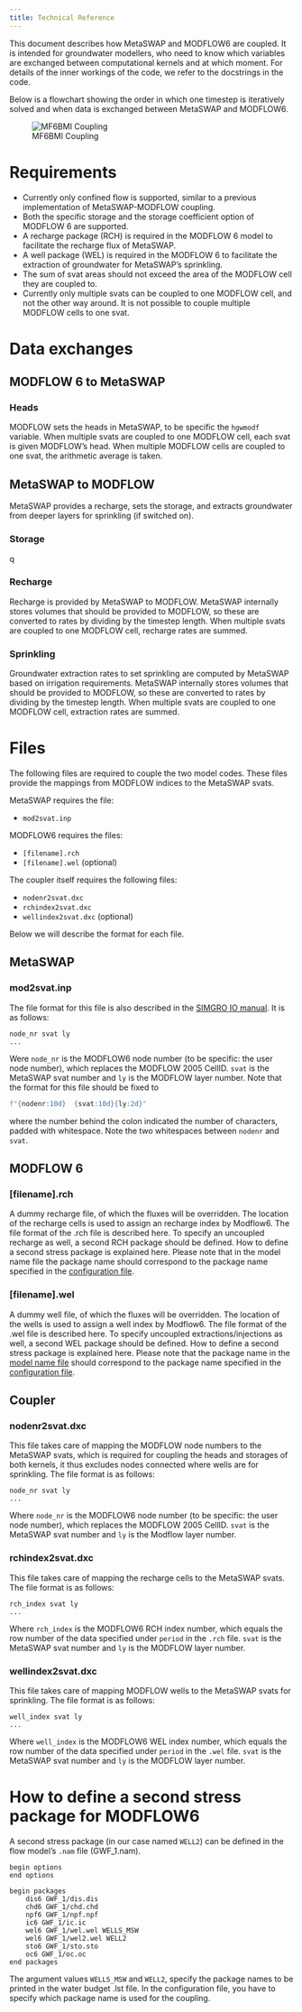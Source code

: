 ```yaml
---
title: Technical Reference
---
```



This document describes how MetaSWAP and MODFLOW6 are coupled. It is intended
for groundwater modellers, who need to know which variables are exchanged
between computational kernels and at which moment. For details of the inner
workings of the code, we refer to the docstrings in the code.

Below is a flowchart showing the order in which one timestep is iteratively solved and when data is exchanged between MetaSWAP and MODFLOW6.

![MF6BMI Coupling](./figures/coupler/MF6BMI_coupling.png)

# Requirements

- Currently only confined flow is supported, similar to a previous
  implementation of MetaSWAP-MODFLOW coupling.
- Both the specific storage and the storage coefficient option of MODFLOW 6 are supported.
- A recharge package (RCH) is required in the MODFLOW 6 model to facilitate the recharge flux of MetaSWAP.
- A well package (WEL) is required in the MODFLOW 6 to facilitate the extraction of groundwater for MetaSWAP's sprinkling.
- The sum of svat areas should not exceed the area of the MODFLOW cell they are coupled to.
- Currently only multiple svats can be coupled to one MODFLOW cell, and not the other way around. It is not possible to couple multiple MODFLOW cells to one svat.

# Data exchanges

## MODFLOW 6 to MetaSWAP

### Heads

MODFLOW sets the heads in MetaSWAP, to be specific the `hgwmodf` variable. When
multiple svats are coupled to one MODFLOW cell, each svat is given MODFLOW's
head. When multiple MODFLOW cells are coupled to one svat, the arithmetic
average is taken.

## MetaSWAP to MODFLOW

MetaSWAP provides a recharge, sets the storage, and extracts groundwater from deeper layers for sprinkling (if switched on).

### Storage
q

### Recharge

Recharge is provided by MetaSWAP to MODFLOW. MetaSWAP internally stores volumes
that should be provided to MODFLOW, so these are converted to rates by dividing
by the timestep length. When multiple svats are coupled to one MODFLOW cell,
recharge rates are summed.

### Sprinkling

Groundwater extraction rates to set sprinkling are computed by MetaSWAP based on
irrigation requirements. MetaSWAP internally stores volumes that should be
provided to MODFLOW, so these are converted to rates by dividing by the timestep
length. When multiple svats are coupled to one MODFLOW cell, extraction rates
are summed.

# Files

The following files are required to couple the two model codes. These files provide the mappings from MODFLOW indices to the MetaSWAP svats.

MetaSWAP requires the file:

-  `mod2svat.inp`

MODFLOW6 requires the files:

-  `[filename].rch`
-  `[filename].wel` (optional)

The coupler itself requires the following files:

-  `nodenr2svat.dxc`
-  `rchindex2svat.dxc`
-  `wellindex2svat.dxc` (optional)

Below we will describe the format for each file.

## MetaSWAP

### mod2svat.inp

The file format for this file is also described in the [SIMGRO IO manual](ftp://ftp.wur.nl/simgro/doc/Report_913_3_V8_0_0_7.pdf).
It is as follows:

```
node_nr svat ly
...
```

Were `node_nr` is the MODFLOW6 node number (to be specific: the user node
number), which replaces the MODFLOW 2005 CellID. `svat` is the MetaSWAP svat
number and `ly` is the MODFLOW layer number. Note that the format for this file
should be fixed to

```python
f"{nodenr:10d}  {svat:10d}{ly:2d}"
```

where the number behind the colon indicated the number of characters, padded with whitespace.
Note the two whitespaces between `nodenr` and `svat`.


## MODFLOW 6

### [filename].rch

A dummy recharge file, of which the fluxes will be overridden. The location of
the recharge cells is used to assign an recharge index by Modflow6. The file
format of the .rch file is described here. To specify an uncoupled recharge as
well, a second RCH package should be defined. How to define a second stress
package is explained here. Please note that in the model name file the package
name should correspond to the package name specified in the
[configuration file](./coupler_metamod_config.qmd).

### [filename].wel

A dummy well file, of which the fluxes will be overridden. The location of the
wells is used to assign a well index by Modflow6. The file format of the .wel
file is described here. To specify uncoupled extractions/injections as well, a
second WEL package should be defined. How to define a second stress package is
explained here. Please note that the package name in the
[model name file](https://modflow6.readthedocs.io/en/latest/_mf6io/gwf-nam.html#block-packages)
should correspond to the package name specified in the
[configuration file](./coupler_metamod_config.qmd).

## Coupler

### nodenr2svat.dxc

This file takes care of mapping the MODFLOW node numbers to the MetaSWAP svats,
which is required for coupling the heads and storages of both kernels, it thus
excludes nodes connected where wells are for sprinkling. The file format is as
follows:

```
node_nr svat ly
...
```

Where `node_nr` is the MODFLOW6 node number (to be specific: the user node
number), which replaces the MODFLOW 2005 CellID. `svat` is the MetaSWAP svat
number and `ly` is the Modflow layer number.


### rchindex2svat.dxc

This file takes care of mapping the recharge cells to the MetaSWAP svats. 
The file format is as follows:

```
rch_index svat ly
...
```


Where `rch_index` is the MODFLOW6 RCH index number, which equals the row number
of the data specified under `period` in the `.rch` file. `svat` is the MetaSWAP
svat number and `ly` is the MODFLOW layer number.

### wellindex2svat.dxc

This file takes care of mapping MODFLOW wells to the MetaSWAP svats for sprinkling.
The file format is as follows:

```
well_index svat ly
...
```


Where `well_index` is the MODFLOW6 WEL index number, which equals the row number
of the data specified under `period` in the `.wel` file. `svat` is the MetaSWAP
svat number and `ly` is the MODFLOW layer number.

# How to define a second stress package for MODFLOW6

A second stress package (in our case named `WELL2`) can be defined in the flow model's `.nam` file (GWF_1.nam).

```
begin options
end options

begin packages
    dis6 GWF_1/dis.dis
    chd6 GWF_1/chd.chd
    npf6 GWF_1/npf.npf
    ic6 GWF_1/ic.ic
    wel6 GWF_1/wel.wel WELLS_MSW
    wel6 GWF_1/wel2.wel WELL2
    sto6 GWF_1/sto.sto
    oc6 GWF_1/oc.oc
end packages
```


The argument values `WELLS_MSW` and `WELL2`, specify the package names to be
printed in the water budget .lst file. In the configuration file, you have to
specify which package name is used for the coupling.

